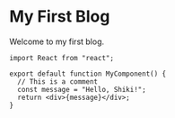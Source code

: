 
<BlogLayout>

# My First Blog

Welcome to my first blog.

```tsx {3} title="app/components/my-component.tsx" showLineNumbers
import React from "react";

export default function MyComponent() {
  // This is a comment
  const message = "Hello, Shiki!";
  return <div>{message}</div>;
}
```

</BlogLayout>
